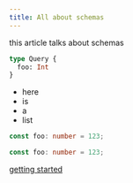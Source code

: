 ```yaml
---
title: All about schemas
---
```


this article talks about schemas

```graphql title="schema.graphql"
type Query {
  foo: Int
}
```

- here
- is
- a
- list

<MultiCodeBlock>

```ts
const foo: number = 123;
```

</MultiCodeBlock>

<MultiCodeBlock>

```ts
const foo: number = 123;
```

</MultiCodeBlock>

[getting started](/getting-started)
